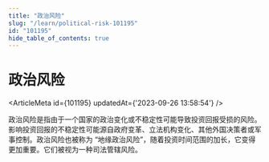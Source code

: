 ```yaml
---
title: "政治风险"
slug: "/learn/political-risk-101195"
id: "101195"
hide_table_of_contents: true
---
```



# 政治风险

<ArticleMeta id={101195} updatedAt={'2023-09-26 13:58:54'} />
<div className='border-solid border-b border-t-0 my-4 border-[var(--ifm-color-gray-300)]' />

政治风险是指由于一个国家的政治变化或不稳定性可能导致投资回报受损的风险。影响投资回报的不稳定性可能源自政府变革、立法机构变化、其他外国决策者或军事控制。政治风险也被称为 “地缘政治风险”，随着投资时间范围的加长，它变得更加重要。它们被视为一种司法管辖风险。
